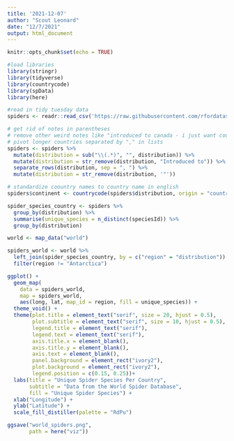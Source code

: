 ```yaml
---
title: '2021-12-07'
author: "Scout Leonard"
date: "12/7/2021"
output: html_document
---
```


```r
knitr::opts_chunk$set(echo = TRUE)

#load libraries
library(stringr)
library(tidyverse)
library(countrycode)
library(spData)
library(here)
```

```r
#read in tidy tuesday data
spiders <- readr::read_csv('https://raw.githubusercontent.com/rfordatascience/tidytuesday/master/data/2021/2021-12-07/spiders.csv')
```

```r
# get rid of notes in parentheses
# remove other weird notes like "introduced to canada - i just want countries! 
# pivot longer countries separated by "," in lists
spiders <- spiders %>% 
  mutate(distribution = sub("\\(.*)", "", distribution)) %>% 
  mutate(distribution = str_remove(distribution, "Introduced to")) %>% 
  separate_rows(distribution, sep = ", ") %>% 
  mutate(distribution = str_remove(distribution, '"'))

# standardize coountry names to country name in english
spiders$continent <- countrycode(spiders$distribution, origin = "country.name", destination = "continent")

spider_species_country <- spiders %>% 
  group_by(distribution) %>% 
  summarise(unique_species = n_distinct(speciesId)) %>% 
  group_by(distribution) 
```


```r
world <- map_data("world")

spiders_world <- world %>%  
  left_join(spider_species_country, by = c("region" = "distribution")) %>% 
  filter(region != "Antarctica")

ggplot() + 
  geom_map(
    data = spiders_world,
    map = spiders_world,
    aes(long, lat, map_id = region, fill = unique_species)) +
  theme_void() +
  theme(plot.title = element_text("serif", size = 20, hjust = 0.5),
        plot.subtitle = element_text("serif", size = 10, hjust = 0.5),
        legend.title = element_text("serif"),
        legend.text = element_text("serif"),
        axis.title.x = element_blank(),
        axis.title.y = element_blank(),
        axis.text = element_blank(),
        panel.background = element_rect("ivory2"),
        plot.background = element_rect("ivory2"),
        legend.position = c(0.15, 0.25))+
  labs(title = "Unique Spider Species Per Country",
       subtitle = "Data from the World Spider Database",
       fill = "Unique Spider Species") +
  xlab("Longitude") +
  ylab("Latitude") + 
  scale_fill_distiller(palette = "RdPu")

ggsave("world_spiders.png",
       path = here("viz"))
```

